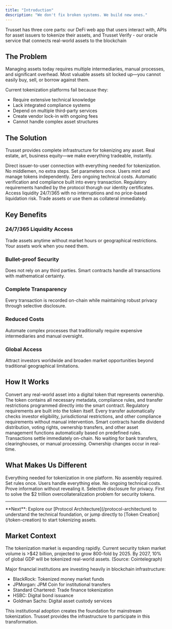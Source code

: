 ```yaml
---
title: "Introduction"
description: "We don't fix broken systems. We build new ones."
---
```


Trusset has three core parts: our DeFi web app that users interact with, APIs for asset issuers to tokenize their assets, and Trusset Verify - our oracle service that connects real-world assets to the blockchain

## The Problem

Managing assets today requires multiple intermediaries, manual processes, and significant overhead. Most valuable assets sit locked up—you cannot easily buy, sell, or borrow against them.

Current tokenization platforms fail because they:
- Require extensive technical knowledge
- Lack integrated compliance systems  
- Depend on multiple third-party services
- Create vendor lock-in with ongoing fees
- Cannot handle complex asset structures

## The Solution

Trusset provides complete infrastructure for tokenizing any asset. Real estate, art, business equity—we make everything tradeable, instantly.

<CardGroup cols={2}>
  <Card title="Direct Connection" icon="link">
    Direct issuer-to-user connection with everything needed for tokenization. No middlemen, no extra steps.
  </Card>
  
  <Card title="Zero Technical Costs" icon="circle-dollar-to-slot">
    Set parameters once. Users mint and manage tokens independently. Zero ongoing technical costs.
  </Card>
  
  <Card title="Built-in Compliance" icon="shield-check">
    Automatic verification and compliance built into every transaction. Regulatory requirements handled by the protocol thorugh our identity certificates.
  </Card>
  
  <Card title="Instant Liquidity" icon="droplet">
    Access liquidity 24/7/365 with no interruptions and no price-based liquidation risk. Trade assets or use them as collateral immediately.
  </Card>
</CardGroup>

## Key Benefits

### 24/7/365 Liquidity Access
Trade assets anytime without market hours or geographical restrictions. Your assets work when you need them.

### Bullet-proof Security  
Does not rely on any third parties. Smart contracts handle all transactions with mathematical certainty.

### Complete Transparency
Every transaction is recorded on-chain while maintaining robust privacy through selective disclosure.

### Reduced Costs
Automate complex processes that traditionally require expensive intermediaries and manual oversight.

### Global Access
Attract investors worldwide and broaden market opportunities beyond traditional geographical limitations.

## How It Works

<Accordion title="Asset Tokenization">
  Convert any real-world asset into a digital token that represents ownership. The token contains all necessary metadata, compliance rules, and transfer restrictions programmed directly into the smart contract.
</Accordion>

<Accordion title="Compliance by Design">
  Regulatory requirements are built into the token itself. Every transfer automatically checks investor eligibility, jurisdictional restrictions, and other compliance requirements without manual intervention.
</Accordion>

<Accordion title="Automated Management">
  Smart contracts handle dividend distribution, voting rights, ownership transfers, and other asset management functions automatically based on predefined rules.
</Accordion>

<Accordion title="Instant Settlement">
  Transactions settle immediately on-chain. No waiting for bank transfers, clearinghouses, or manual processing. Ownership changes occur in real-time.
</Accordion>

## What Makes Us Different

<CardGroup cols={2}>
  <Card title="End-to-End Solution" icon="network-wired">
    Everything needed for tokenization in one platform. No assembly required.
  </Card>
  
  <Card title="Zero Issuer Fees" icon="circle-dollar-to-slot">
    Set rules once. Users handle everything else. No ongoing technical costs.
  </Card>
  
  <Card title="Built-in Identity" icon="fingerprint">
    Prove information without revealing it. Selective disclosure for privacy.
  </Card>
  
  <Card title="Credit Solutions" icon="scale-balanced">
    First to solve the $2 trillion overcollateralization problem for security tokens.
  </Card>
</CardGroup>

---

<Info>
  **Next**: Explore our [Protocol Architecture](/protocol-architecture) to understand the technical foundation, or jump directly to [Token Creation](/token-creation) to start tokenizing assets.
</Info>

## Market Context

The tokenization market is expanding rapidly. Current security token market volume is >$42 billion, projected to grow 800-fold by 2025. By 2027, 10% of global GDP will be tokenized real-world assets. (Source: Cointelegraph)

Major financial institutions are investing heavily in blockchain infrastructure:
- BlackRock: Tokenized money market funds
- JPMorgan: JPM Coin for institutional transfers  
- Standard Chartered: Trade finance tokenization
- HSBC: Digital bond issuance
- Goldman Sachs: Digital asset custody services

This institutional adoption creates the foundation for mainstream tokenization. Trusset provides the infrastructure to participate in this transformation.